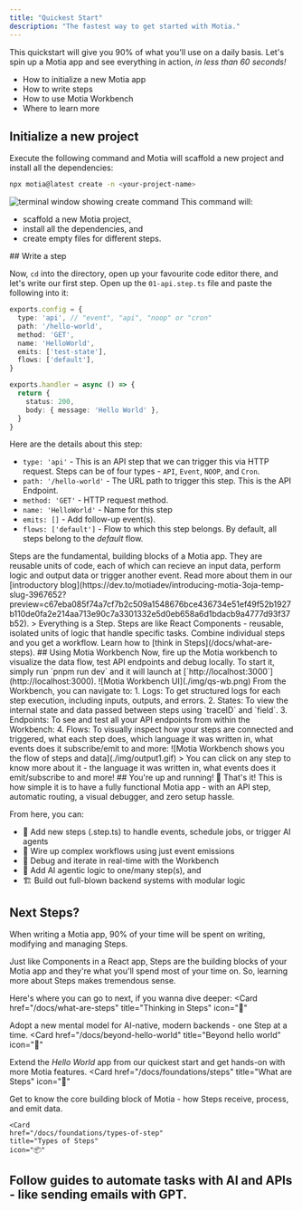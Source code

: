 ```yaml
---
title: "Quickest Start"
description: "The fastest way to get started with Motia."
---
```

This quickstart will give you 90% of what you'll use on a daily basis. Let's spin up a Motia app and see everything in action, _in less than 60 seconds!_
<Accordions type="single">
  <Accordion title="What you will learn">
    <ul>
      <li>How to initialize a new Motia app</li>
      <li>How to write steps</li>
      <li>How to use Motia Workbench</li>
      <li>Where to learn more</li>
    </ul>
  </Accordion>
</Accordions>
<Steps>
<Step>
## Initialize a new project
Execute the following command and Motia will scaffold a new project and install all the dependencies:
```bash
npx motia@latest create -n <your-project-name>
```
  ![terminal window showing create command](./img/output.gif)
 This command will:
- scaffold a new Motia project,
- install all the dependencies, and
- create empty files for different steps.

</Step>
<Step>
## Write a step

  Now, `cd` into the directory, open up your favourite code editor there, and let's write our first step. Open up the `01-api.step.ts` file and paste the following into it:
  ```ts
  exports.config = {
    type: 'api', // "event", "api", "noop" or "cron"
    path: '/hello-world',
    method: 'GET',
    name: 'HelloWorld',
    emits: ['test-state'],
    flows: ['default'],
}

exports.handler = async () => {
    return {
      status: 200,
      body: { message: 'Hello World' },
    }
}
  ```
  Here are the details about this step:
  - `type: 'api'` - This is an API step that we can trigger this via HTTP request. Steps can be of four types - `API`, `Event`, `NOOP`, and `Cron`.
  - `path: '/hello-world'` - The URL path to trigger this step. This is the API Endpoint.
  - `method: 'GET'` -  HTTP request method.
  - `name: 'HelloWorld'` -  Name for this step
  - `emits: []` -  Add follow-up event(s).
  - `flows: ['default']` -  Flow to which this step belongs. By default, all steps belong to the _default_ flow.
<Callout title="Steps" type="info">
  Steps are the fundamental, building blocks of a Motia app. They are reusable units of code, each of which can recieve an input data, perform logic and output data or trigger another event. Read more about them in our [introductory blog](https://dev.to/motiadev/introducing-motia-3oja-temp-slug-3967652?preview=c67eba085f74a7cf7b2c509a1548676bce436734e51ef49f52b1927b110de0fa2e214aa713e90c7a3301332e5d0eb658a6d1bdacb9a4777d93f37b52).
</Callout>
> Everything is a Step. Steps are like React Components - reusable, isolated units of logic that handle specific tasks. Combine individual steps and you get a workflow. Learn how to [think in Steps](/docs/what-are-steps).
</Step>
<Step>
## Using Motia Workbench
  Now, fire up the Motia workbench to visualize the data flow, test API endpoints and debug locally. To start it, simply run `pnpm run dev` and it will launch at [`http://localhost:3000`](http://localhost:3000).
  ![Motia Workbench UI](./img/qs-wb.png)
  From the Workbench, you can navigate to:
  1. Logs: To get structured logs for each step execution, including inputs, outputs, and errors.
  2. States: To view the internal state and data passed between steps using `traceID` and `field`.
  3. Endpoints: To see and test all your API endpoints from within the Workbench:
  4. Flows: To visually inspect how your steps are connected and triggered, what each step does, which language it was written in, what events does it subscribe/emit to and more:
  ![Motia Workbench shows you the flow of steps and data](./img/output1.gif)
  > You can click on any step to know more about it - the language it was written in, what events does it emit/subscribe to and more!
</Step>

<Step>
## You're up and running! 🎉
That's it! This is how simple it is to have a fully functional Motia app - with an API step, automatic routing, a visual debugger, and zero setup hassle.

From here, you can:

- 🔧 Add new steps (.step.ts) to handle events, schedule jobs, or trigger AI agents
- 📡 Wire up complex workflows using just event emissions
- 🔭 Debug and iterate in real-time with the Workbench
- 🤖 Add AI agentic logic to one/many step(s), and 
- 🏗️ Build out full-blown backend systems with modular logic
</Step>
</Steps>


## Next Steps?
When writing a Motia app, 90% of your time will be spent on writing, modifying and managing Steps. 

Just like Components in a React app, Steps are the building blocks of your Motia app and they're what you'll spend most of your time on. So, learning more about Steps makes tremendous sense.

Here's where you can go to next, if you wanna dive deeper:
<Cards>
  <Card
    href="/docs/what-are-steps"
    title="Thinking in Steps"
    icon="🧠"
  >
  Adopt a new mental model for AI-native, modern backends - one Step at a time.
  </Card>
 <Card
    href="/docs/beyond-hello-world"
    title="Beyond hello world"
    icon="🔀"
  >
  Extend the _Hello World_ app from our quickest start and get hands-on with more Motia features.
  </Card>
  <Card
  href="/docs/foundations/steps"
  title="What are Steps"
  icon="🧱"
>
  Get to know the core building block of Motia - how Steps receive, process, and emit data.
</Card>
 
    <Card
    href="/docs/foundations/types-of-step"
    title="Types of Steps"
    icon="📦"
  >
  Follow guides to automate tasks with AI and APIs - like sending emails with GPT.
  </Card>
</Cards>
---
